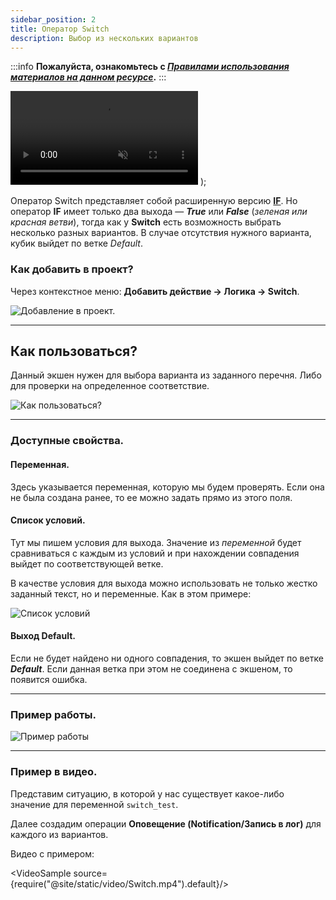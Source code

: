 ```yaml
---
sidebar_position: 2
title: Оператор Switch
description: Выбор из нескольких вариантов
---  
```

:::info **Пожалуйста, ознакомьтесь с [*Правилами использования материалов на данном ресурсе*](../../Disclaimer).**
:::  

  <video controls playsInline muted preload="auto" className='docsVideo'>
    <source src={source} type="video/mp4" />
</video>
);

Оператор Switch представляет собой расширенную версию [**IF**](./IF). Но оператор **IF** имеет только два выхода — ***True*** или ***False*** (*зеленая или красная ветви*), тогда как у **Switch** есть возможность выбрать несколько разных вариантов. В случае отсутствия нужного варианта, кубик выйдет по ветке *Default*.  

### Как добавить в проект?  
Через контекстное меню: **Добавить действие → Логика → Switch**.  

![Добавление в проект.](./assets/Switch/Switch_pic1.png)  
_______________________________________________ 
## Как пользоваться?  
Данный экшен нужен для выбора варианта из заданного перечня. Либо для проверки на определенное соответствие.  

![Как пользоваться?](./assets/Switch/Switch_pic2.png)  
_______________________________________________ 
### Доступные свойства.  
#### Переменная.  
Здесь указывается переменная, которую мы будем проверять. Если она не была создана ранее, то ее можно задать прямо из этого поля.  

#### Список условий.  
Тут мы пишем условия для выхода. Значение из *переменной* будет сравниваться с каждым из условий и при нахождении совпадения выйдет по соответствующей ветке.  

В качестве условия для выхода можно использовать не только жестко заданный текст, но и переменные. Как в этом примере:  

![Список условий](./assets/Switch/Switch_pic3.png)  

#### Выход Default.  
Если не будет найдено ни одного совпадения, то экшен выйдет по ветке ***Default***. Если данная ветка при этом не соединена с экшеном, то появится ошибка.  
_______________________________________________ 
### Пример работы.  

![Пример работы](./assets/Switch/Switch_pic4.png)  
_______________________________________________ 
### Пример в видео.  
Представим ситуацию, в которой у нас существует какое-либо значение для переменной `switch_test`.  

Далее создадим операции **Оповещение (Notification/Запись в лог)** для каждого из вариантов.  

Видео с примером:  

<VideoSample source={require("@site/static/video/Switch.mp4").default}/> 



